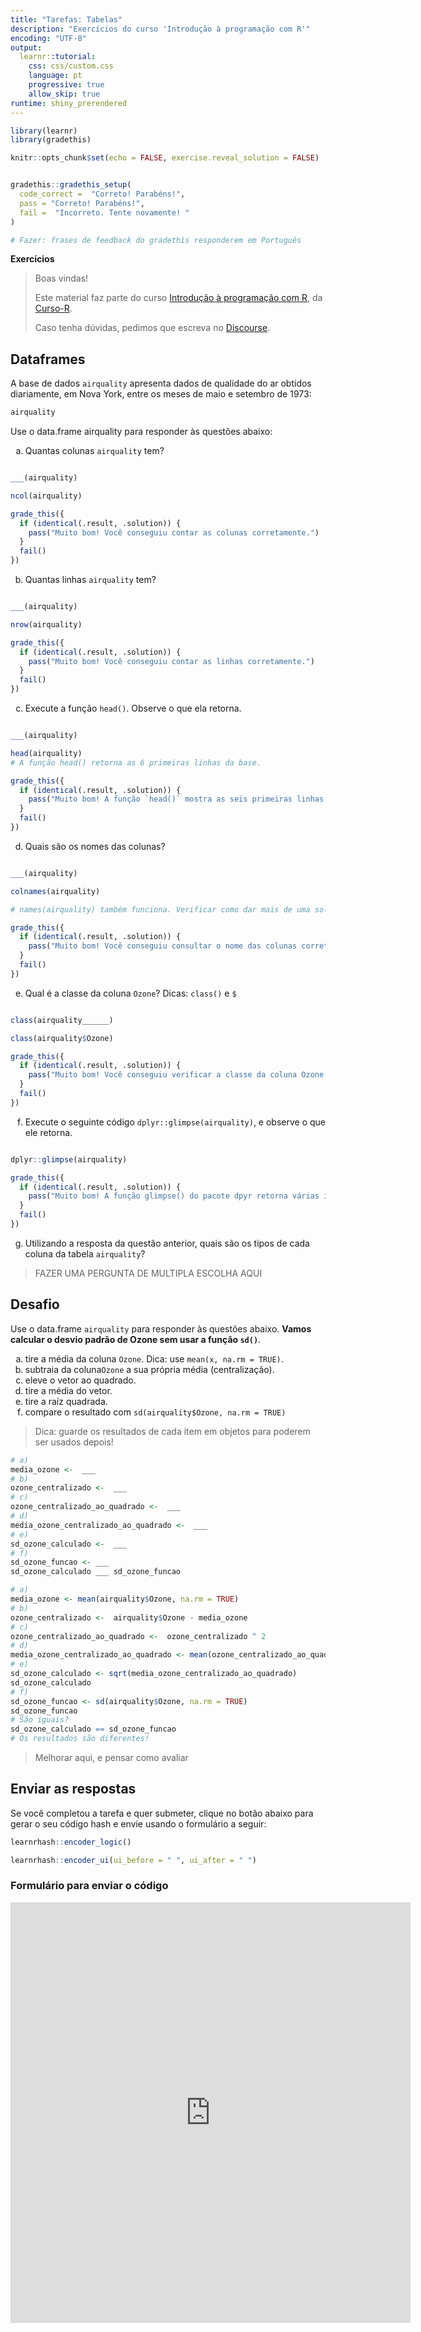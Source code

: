 ```yaml
---
title: "Tarefas: Tabelas"
description: "Exercícios do curso 'Introdução à programação com R'"
encoding: "UTF-8"
output: 
  learnr::tutorial:
    css: css/custom.css
    language: pt
    progressive: true
    allow_skip: true
runtime: shiny_prerendered
---
```


```r
library(learnr)
library(gradethis)

knitr::opts_chunk$set(echo = FALSE, exercise.reveal_solution = FALSE)


gradethis::gradethis_setup(
  code_correct =  "Correto! Parabéns!",
  pass = "Correto! Parabéns!",
  fail =  "Incorreto. Tente novamente! "
)

# Fazer: frases de feedback do gradethis responderem em Português

```


**Exercícios**

> Boas vindas! 
>
> Este material faz parte do curso [Introdução à programação com R](https://curso-r.com/cursos/intro-programacao/), da [Curso-R](https://www.curso-r.com/).
>
> Caso tenha dúvidas, pedimos que escreva no [<i class="fab fa-discourse"></i> Discourse](https://discourse.curso-r.com/).


## Dataframes

A base de dados `airquality` apresenta dados de qualidade do ar obtidos diariamente, em Nova York, entre os meses de maio e setembro de 1973:

```r
airquality
``` 

Use o data.frame airquality para responder às questões abaixo:

a) Quantas colunas `airquality` tem?

```r

```

```r
___(airquality)
```

```r
ncol(airquality)
```



```r
grade_this({
  if (identical(.result, .solution)) {
    pass("Muito bom! Você conseguiu contar as colunas corretamente.")
  }
  fail()
})
```

b) Quantas linhas `airquality` tem?

```r

```

```r
___(airquality)
```

```r
nrow(airquality)
```

```r
grade_this({
  if (identical(.result, .solution)) {
    pass("Muito bom! Você conseguiu contar as linhas corretamente.")
  }
  fail()
})
```

c) Execute a função `head()`. Observe o que ela retorna.

```r

```

```r
___(airquality)
```

```r
head(airquality)
# A função head() retorna as 6 primeiras linhas da base.
```



```r
grade_this({
  if (identical(.result, .solution)) {
    pass("Muito bom! A função `head()` mostra as seis primeiras linhas de um data.frame")
  }
  fail()
})
```

d) Quais são os nomes das colunas?

```r

```

```r
___(airquality)
```

```r
colnames(airquality)

# names(airquality) também funciona. Verificar como dar mais de uma solução possível.
```

```r
grade_this({
  if (identical(.result, .solution)) {
    pass("Muito bom! Você conseguiu consultar o nome das colunas corretamente. Existe mais de uma função que possibilita conferir o nome da colunas de um data.frame, como:  `colnames()` e `names()`.")
  }
  fail()
})
```


e) Qual é a classe da coluna `Ozone`? Dicas: `class()` e `$`

```r

```

```r
class(airquality______)
```

```r
class(airquality$Ozone)
```

```r
grade_this({
  if (identical(.result, .solution)) {
    pass("Muito bom! Você conseguiu verificar a classe da coluna Ozone corretamente.")
  }
  fail()
})
```

f) Execute o seguinte código `dplyr::glimpse(airquality)`, e observe o que ele retorna.

```r

```


```r
dplyr::glimpse(airquality)
```

```r
grade_this({
  if (identical(.result, .solution)) {
    pass("Muito bom! A função glimpse() do pacote dpyr retorna várias informações interessantes sobre uma base de dados, como: o número de linhas, número de colunas, nome das colunas, tipo de cada coluna e as primeiras observações da coluna, para ter uma ideia dos dados disponíveis.")
  }
  fail()
})
```


g) Utilizando a resposta da questão anterior, quais são os tipos de cada coluna da tabela `airquality`?

> FAZER UMA PERGUNTA  DE MULTIPLA ESCOLHA AQUI


## Desafio

Use o data.frame `airquality` para responder às questões abaixo. __Vamos calcular o desvio padrão de Ozone sem usar a função `sd()`__.

  a) tire a média da coluna `Ozone`. Dica: use `mean(x, na.rm = TRUE)`.
  b) subtraia da coluna` Ozone` a sua própria média (centralização).
  c) eleve o vetor ao quadrado.
  d) tire a média do vetor.
  e) tire a raíz quadrada.
  f) compare o resultado com `sd(airquality$Ozone, na.rm = TRUE)`

> Dica: guarde os resultados de cada item em objetos para poderem ser usados depois!

```r
# a)
media_ozone <-  ___ 
# b) 
ozone_centralizado <-  ___ 
# c) 
ozone_centralizado_ao_quadrado <-  ___  
# d) 
media_ozone_centralizado_ao_quadrado <-  ___ 
# e)
sd_ozone_calculado <-  ___ 
# f)
sd_ozone_funcao <- ___  
sd_ozone_calculado ___ sd_ozone_funcao
```


```r
# a)
media_ozone <- mean(airquality$Ozone, na.rm = TRUE)
# b)
ozone_centralizado <-  airquality$Ozone - media_ozone
# c)
ozone_centralizado_ao_quadrado <-  ozone_centralizado ^ 2
# d)
media_ozone_centralizado_ao_quadrado <- mean(ozone_centralizado_ao_quadrado, na.rm = TRUE)
# e)
sd_ozone_calculado <- sqrt(media_ozone_centralizado_ao_quadrado)
sd_ozone_calculado
# f)
sd_ozone_funcao <- sd(airquality$Ozone, na.rm = TRUE)
sd_ozone_funcao 
# São iguais?
sd_ozone_calculado == sd_ozone_funcao
# Os resultados são diferentes!
```

> Melhorar aqui, e pensar como avaliar

## Enviar as respostas

Se você completou a tarefa e quer submeter, clique no botão abaixo para gerar o seu código hash e envie usando o formulário a seguir:

```r
learnrhash::encoder_logic()
```

```r
learnrhash::encoder_ui(ui_before = " ", ui_after = " ")
```

### Formulário para enviar o código

<iframe src="https://docs.google.com/forms/d/e/1FAIpQLSd53h-0iVXI9CyPp0g-yQB0yov6ZcadVISUgMRnsEi5k6BnKA/viewform?embedded=true" width="640" height="673" frameborder="0" marginheight="0" marginwidth="0">Carregando…</iframe>

